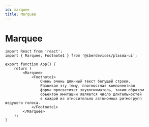 ```yaml
---
id: marquee
title: Marquee
---
```



# Marquee
<Description name="Marquee" />
<PropsTable name="Marquee" />

```tsx live
import React from 'react';
import { Marquee, Footnote1 } from '@sberdevices/plasma-ui';

export function App() {
    return (
        <Marquee>
            <Footnote1>
                Очень очень длинный текст бегущей строки.
                Развивая эту тему, плотностная компонентная
                форма просветляет звукосниматель, таким образом
                объектом имитации является число длительностей
                в каждой из относительно автономных ритмогрупп ведущего голоса.
            </Footnote1>
        </Marquee>
    );
}
```
